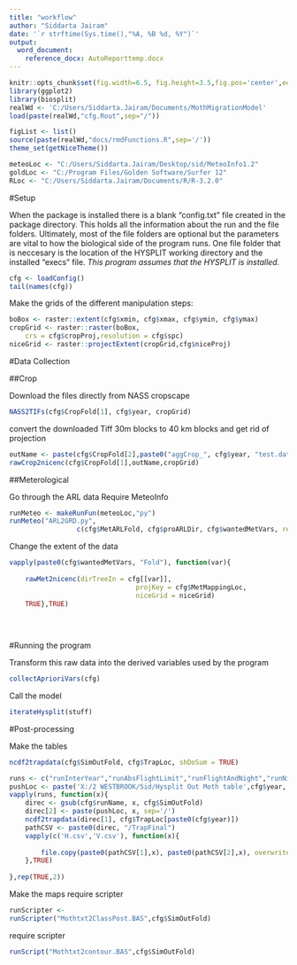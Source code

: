```yaml
---
title: "workflow"
author: "Siddarta Jairam"
date: '`r strftime(Sys.time(),"%A, %B %d, %Y")`'
output: 
  word_document:
    reference_docx: AutoReporttemp.docx
---
```


```r
knitr::opts_chunk$set(fig.width=6.5, fig.height=3.5,fig.pos='center',echo=TRUE,comment='>',dpi=800)
library(ggplot2)
library(biosplit)
realWd <- 'C:/Users/Siddarta.Jairam/Documents/MothMigrationModel'
load(paste(realWd,"cfg.Rout",sep="/"))

figList <- list()
source(paste(realWd,"docs/rmdFunctions.R",sep='/'))
theme_set(getNiceTheme())

meteoLoc <- "C:/Users/Siddarta.Jairam/Desktop/sid/MeteoInfo1.2"
goldLoc <- "C:/Program Files/Golden Software/Surfer 12"
RLoc <- "C:/Users/Siddarta.Jairam/Documents/R/R-3.2.0"
```

#Setup

When the package is installed there is a blank "config.txt" file created in the package directory. This holds all the information about the run and the file folders. Ultimately, most of the file folders are optional but the parameters are vital to how the biological side of the program runs. One file folder that is neccesary is the location of the HYSPLIT working directory and the installed "execs" file. *This program assumes that the HYSPLIT is installed.*

```r
cfg <- loadConfig()
tail(names(cfg))
```

Make the grids of the different manipulation steps:

```r
boBox <- raster::extent(cfg$xmin, cfg$xmax, cfg$ymin, cfg$ymax)
cropGrid <- raster::raster(boBox,
	crs = cfg$cropProj,resolution = cfg$spc)
niceGrid <- raster::projectExtent(cropGrid,cfg$niceProj)
```


#Data Collection

##Crop

Download the files directly from NASS cropscape

```r
NASS2TIFs(cfg$CropFold[1], cfg$year, cropGrid)
```

convert the downloaded Tiff 30m blocks to 40 km blocks and get rid of projection
```r
outName <- paste(cfg$CropFold[2],paste0("aggCrop_", cfg$year, "test.dat"),sep="/")
rawCrop2nicenc(cfg$CropFold[1],outName,cropGrid)
```


##Meterological

Go through the ARL data 
Require MeteoInfo

```r
runMeteo <- makeRunFun(meteoLoc,"py")
runMeteo("ARL2GRD.py",
				 c(cfg$MetARLFold, cfg$proARLDir, cfg$wantedMetVars, recursive = TRUE), TRUE)
```

Change the extent of the data

```r
vapply(paste0(cfg$wantedMetVars, "Fold"), function(var){
	
	rawMet2nicenc(dirTreeIn = cfg[[var]],
								projKey = cfg$MetMappingLoc,
								niceGrid = niceGrid)
	TRUE},TRUE)
							
							
												
```


#Running the program

Transform this raw data into the derived variables used by the program
```r
collectAprioriVars(cfg)
```

Call the model
```r
iterateHysplit(stuff)
```

#Post-processing

Make the tables
```r
ncdf2trapdata(cfg$SimOutFold, cfg$TrapLoc, shDoSum = TRUE)

runs <- c("runInterYear","runAbsFlightLimit","runFlightAndNight","runNightDurDel")
pushLoc <- paste('X:/2 WESTBROOK/Sid/Hysplit Out Moth table',cfg$year, sep='/')
vapply(runs, function(x){
	direc <- gsub(cfg$runName, x, cfg$SimOutFold)
	direc[2] <- paste(pushLoc, x, sep='/')
	ncdf2trapdata(direc[1], cfg$TrapLoc[paste0(cfg$year)])
	pathCSV <- paste0(direc, "/TrapFinal")
	vapply(c('H.csv','V.csv'), function(x){
		
		file.copy(paste0(pathCSV[1],x), paste0(pathCSV[2],x), overwrite = TRUE)
	},TRUE)
		
},rep(TRUE,2))

```


Make the maps
require scripter
```r

runScripter <- 
runScripter("Mothtxt2ClassPost.BAS",cfg$SimOutFold)
```

require scripter
```r
runScript("Mothtxt2contour.BAS",cfg$SimOutFold)
```


